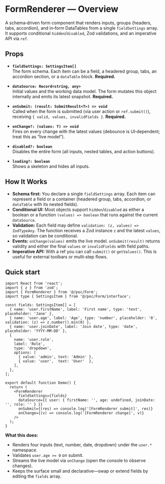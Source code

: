 

<Meta title="poc/FormRenderer/Overview" />

# FormRenderer — Overview
A schema‑driven form component that renders inputs, groups (headers, tabs, accordion), and in‑form DataTables from a single `fieldSettings` array. It supports conditional `hidden`/`disabled`, Zod validations, and an imperative API via `ref`.


## Props

- **`fieldSettings: SettingsItem[]`**  
  The form schema. Each item can be a field, a headered group, tabs, an accordion section, or a `dataTable` block. **Required.**

- **`dataSource: Record<string, any>`**  
  Initial values and the working data model. The form mutates this object internally and emits its latest snapshot. **Required.**

- **`onSubmit: (result: SubmitResult<T>) => void`**  
  Called when the form is submitted (via user action or `ref.submit()`), receiving `{ valid, values, invalidFields }`. **Required.**

- **`onChange?: (values: T) => void`**  
  Fires on every change with the latest values (debounce is UI‑dependent; treat this as “live model”).

- **`disabled?: boolean`**  
  Disables the entire form (all inputs, nested tables, and action buttons).

- **`loading?: boolean`**  
  Shows a skeleton and hides all inputs.


## How It Works

- **Schema first:** You declare a single `fieldSettings` array. Each item can represent a field or a container (headered group, tabs, accordion, or `dataTable` with its nested fields).  
- **Conditional UI:** Most objects support `hidden`/`disabled` as either a boolean or a function `(values) => boolean` that runs against the current `dataSource`.  
- **Validation:** Each field may define `validation: (z, values) => ZodTypeAny`. The function receives a Zod instance `z` and the latest `values`, so validation can be conditional.  
- **Events:** `onChange(values)` emits the live model. `onSubmit(result)` returns validity and either the final `values` or `invalidFields` with field paths.  
- **Imperative API:** With a ref you can call `submit()` or `getValues()`. This is useful for external toolbars or multi‑step flows.


## Quick start

```tsx
import React from 'react';
import { z } from 'zod';
import { FormRenderer } from '@/poc/Form';
import type { SettingsItem } from '@/poc/Form/interface';

const fields: SettingsItem[] = [
  { name: 'user.firstName', label: 'First name', type: 'text', placeholder: 'Jane' },
  { name: 'user.age', label: 'Age', type: 'number', placeholder: '0', validation: (z) => z.number().min(0) },
  { name: 'user.joinDate', label: 'Join date', type: 'date', placeholder: 'YYYY-MM-DD' },
  {
    name: 'user.role',
    label: 'Role',
    type: 'dropdown',
    options: [
      { value: 'admin', text: 'Admin' },
      { value: 'user',  text: 'User'  },
    ],
  },
];

export default function Demo() {
  return (
    <FormRenderer
      fieldSettings={fields}
      dataSource={{ user: { firstName: '', age: undefined, joinDate: '', role: '' } }}
      onSubmit={(res) => console.log('[FormRenderer submit]', res)}
      onChange={(v) => console.log('[FormRenderer change]', v)}
    />
  );
}
```

**What this does:**  
- Renders four inputs (text, number, date, dropdown) under the `user.*` namespace.  
- Validates `user.age >= 0` on submit.  
- Streams the live model via `onChange` (open the console to observe changes).  
- Keeps the surface small and declarative—swap or extend fields by editing the `fields` array.
